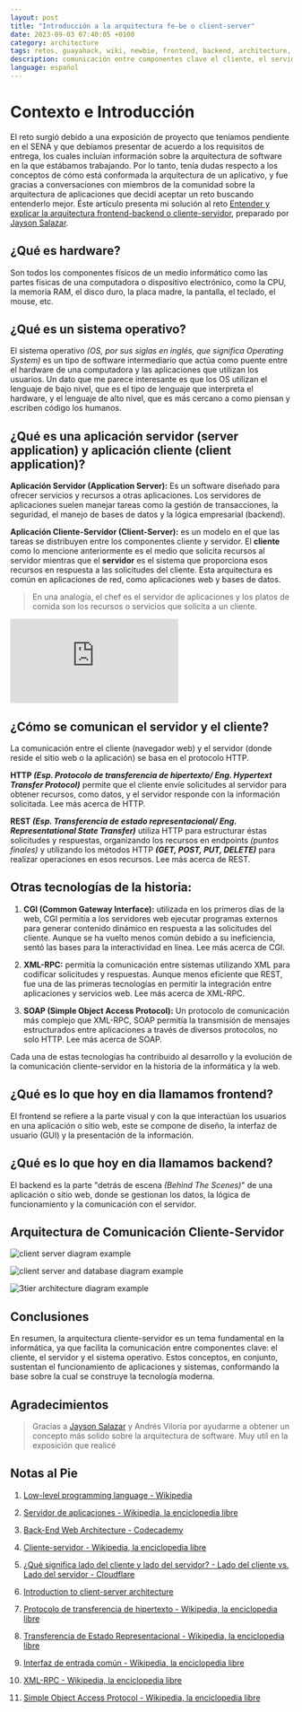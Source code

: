 ```yaml
---
layout: post
title: "Introducción a la arquitectura fe-be o client-server"
date: 2023-09-03 07:40:05 +0100
category: architecture
tags: retos, guayahack, wiki, newbie, frontend, backend, architecture, os
description: comunicación entre componentes clave el cliente, el servidor y el sistema operativo
language: español
---
```


# Contexto e Introducción

El reto surgió debido a una exposición de proyecto que teníamos pendiente en el SENA y que debíamos presentar de acuerdo a los requisitos de entrega, los cuales incluían información sobre la arquitectura de software en la que estábamos trabajando. Por lo tanto, tenía dudas respecto a los conceptos de cómo está conformada la arquitectura de un aplicativo, y fue gracias a conversaciones con miembros de la comunidad sobre la arquitectura de aplicaciones que decidí aceptar un reto buscando entenderlo mejor. Éste artículo presenta mi solución al reto [Entender y explicar la arquitectura frontend-backend o cliente-servidor](https://gitlab.com/guayahack/main/-/issues/105), preparado por [Jayson Salazar](https://guayahack.co/community/member/jdsalaro).

## ¿Qué es hardware?

Son todos los componentes físicos de un medio informático como las partes físicas de una computadora o dispositivo electrónico, como la CPU, la memoria RAM, el disco duro, la placa madre, la pantalla, el teclado, el mouse, etc.

## ¿Qué es un sistema operativo?

El sistema operativo _(OS, por sus siglas en inglés, que significa Operating System)_ es un tipo de software intermediario que actúa como puente entre el hardware de una computadora y las aplicaciones que utilizan los usuarios. Un dato que me parece interesante es que los OS utilizan el lenguaje de bajo nivel, que es el tipo de lenguaje que interpreta el hardware, y el lenguaje de alto nivel, que es más cercano a como piensan y escriben código los humanos.

## ¿Qué es una aplicación servidor (server application) y aplicación cliente (client application)?

**Aplicación Servidor (Application Server):** Es un software diseñado para ofrecer servicios y recursos a otras aplicaciones. Los servidores de aplicaciones suelen manejar tareas como la gestión de transacciones, la seguridad, el manejo de bases de datos y la lógica empresarial (backend).

**Aplicación Cliente-Servidor (Client-Server):** es un modelo en el que las tareas se distribuyen entre los componentes cliente y servidor. El **cliente** como lo mencione anteriormente es el medio que solicita recursos al servidor mientras que el **servidor** es el sistema que proporciona esos recursos en respuesta a las solicitudes del cliente. Esta arquitectura es común en aplicaciones de red, como aplicaciones web y bases de datos.

> En una analogía, el chef es el servidor de aplicaciones y los platos de comida son los recursos o servicios que solicita a un cliente.

<div style={{ position: 'relative', paddingBottom: '56.25%', height: 0 }}>
  <iframe 
    src="https://www.youtube.com/embed/QSEDr2e1gSQ" 
    frameborder="0" 
    allow="accelerometer; autoplay; clipboard-write; encrypted-media; gyroscope; picture-in-picture" 
    allowfullscreen 
    style={{ position: 'absolute', top: 0, left: 0, width: '100%', height: '100%' }}
  ></iframe>
</div>

## ¿Cómo se comunican el servidor y el cliente?

La comunicación entre el cliente (navegador web) y el servidor (donde reside el sitio web o la aplicación) se basa en el protocolo HTTP.

**HTTP _(Esp. Protocolo de transferencia de hipertexto/ Eng. Hypertext Transfer Protocol)_** permite que el cliente envíe solicitudes al servidor para obtener recursos, como datos, y el servidor responde con la información solicitada. Lee más acerca de HTTP.

**REST _(Esp. Transferencia de estado representacional/ Eng. Representational State Transfer)_** utiliza HTTP para estructurar éstas solicitudes y respuestas, organizando los recursos en endpoints _(puntos finales)_ y utilizando los métodos HTTP _**(GET, POST, PUT, DELETE)**_ para realizar operaciones en esos recursos. Lee más acerca de REST.

## Otras tecnologías de la historia:

1. **CGI (Common Gateway Interface):** utilizada en los primeros días de la web, CGI permitía a los servidores web ejecutar programas externos para generar contenido dinámico en respuesta a las solicitudes del cliente. Aunque se ha vuelto menos común debido a su ineficiencia, sentó las bases para la interactividad en línea. Lee más acerca de CGI.

2. **XML-RPC:** permitía la comunicación entre sistemas utilizando XML para codificar solicitudes y respuestas. Aunque menos eficiente que REST, fue una de las primeras tecnologías en permitir la integración entre aplicaciones y servicios web. Lee más acerca de XML-RPC.

3. **SOAP (Simple Object Access Protocol):** Un protocolo de comunicación más complejo que XML-RPC, SOAP permitía la transmisión de mensajes estructurados entre aplicaciones a través de diversos protocolos, no solo HTTP. Lee más acerca de SOAP.

Cada una de estas tecnologías ha contribuido al desarrollo y la evolución de la comunicación cliente-servidor en la historia de la informática y la web.

## ¿Qué es lo que hoy en dia llamamos frontend?

El frontend se refiere a la parte visual y con la que interactúan los usuarios en una aplicación o sitio web, este se compone de diseño, la interfaz de usuario (GUI) y la presentación de la información.

## ¿Qué es lo que hoy en dia llamamos backend?

El backend es la parte "detrás de escena _(Behind The Scenes)_" de una aplicación o sitio web, donde se gestionan los datos, la lógica de funcionamiento y la comunicación con el servidor.

## Arquitectura de Comunicación Cliente-Servidor

![client server diagram example](/images/fe-vs-be/diagrama-cliente-servidor.png)

![client server and database diagram example](/images/fe-vs-be/diagrama-cliente-servidor-base-de-datos.png)

![3tier architecture diagram example](/images/fe-vs-be/arquitectura-tres-capas.png)


## Conclusiones

En resumen, la arquitectura cliente-servidor es un tema fundamental en la informática, ya que facilita la comunicación entre componentes clave: el cliente, el servidor y el sistema operativo. Estos conceptos, en conjunto, sustentan el funcionamiento de aplicaciones y sistemas, conformando la base sobre la cual se construye la tecnología moderna.

## Agradecimientos

> Gracias a [Jayson Salazar](https://guayahack.co/community/member/jdsalaro/) y Andrés Viloria por ayudarme a obtener un concepto más solido sobre la arquitectura de software. Muy utíl en la exposición que realicé

## Notas al Pie

1. [Low-level programming language - Wikipedia](https://en.wikipedia.org/wiki/Low-level_programming_language)

2. [Servidor de aplicaciones - Wikipedia, la enciclopedia libre](https://es.wikipedia.org/wiki/Servidor_de_aplicaciones)

3. [Back-End Web Architecture - Codecademy](https://www.codecademy.com/article/back-end-architecture)

4. [Cliente-servidor - Wikipedia, la enciclopedia libre](https://es.wikipedia.org/wiki/Cliente-servidor)

5. [¿Qué significa lado del cliente y lado del servidor? - Lado del cliente vs. Lado del servidor - Cloudflare](https://www.cloudflare.com/es-es/learning/serverless/glossary/client-side-vs-server-side/)

6. [Introduction to client-server architecture](https://fluffy.es/introduction-to-client-server)

7. [Protocolo de transferencia de hipertexto - Wikipedia, la enciclopedia libre](https://es.wikipedia.org/wiki/Protocolo_de_transferencia_de_hipertexto)

8. [Transferencia de Estado Representacional - Wikipedia, la enciclopedia libre](https://es.wikipedia.org/wiki/Transferencia_de_Estado_Representacional)

9. [Interfaz de entrada común - Wikipedia, la enciclopedia libre](https://es.wikipedia.org/wiki/Interfaz_de_entrada_com%C3%BAn)

10. [XML-RPC - Wikipedia, la enciclopedia libre](https://es.wikipedia.org/wiki/XML-RPC)

11. [Simple Object Access Protocol - Wikipedia, la enciclopedia libre](https://es.wikipedia.org/wiki/Simple_Object_Access_Protocol)
